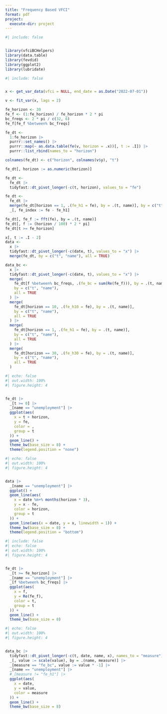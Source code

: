 ```yaml
---
title: "Frequency Based VFCI"
format: pdf
project:
  execute-dir: project
---
```


```r
#| include: false


library(vfciBCHelpers)
library(data.table)
library(fevdid)
library(ggplot2)
library(lubridate)
```


```r
#| include: false


x <- get_var_data(vfci = NULL, end_date = as.Date("2022-07-01"))

v <- fit_var(x, lags = 2)

fe_horizon <- 30
fe_f <- (1:fe_horizon) / fe_horizon * 2 * pi
bc_freqs <- 2 * pi / c(32, 6)
fe_f[fe_f %between% bc_freqs]

fe_dt <-
  1:fe_horizon |>
  purrr::set_names() |>
  purrr::map(~ as.data.table(fe(v, horizon = .x))[, t := .I]) |>
  purrr::list_rbind(names_to = "horizon")

colnames(fe_dt) <- c("horizon", colnames(v$y), "t")

fe_dt[, horizon := as.numeric(horizon)]

fe_dt <-
  fe_dt |>
  tidyfast::dt_pivot_longer(-c(t, horizon), values_to = "fe")

fe_dt <-
  fe_dt |>
  merge(fe_dt[horizon == 1, .(fe_h1 = fe), by = .(t, name)], by = c("t", "name")) |>
  _[, fe_index := fe - fe_h1]

fe_dt[, fe_f := fft(fe), by = .(t, name)]
fe_dt[, f := (horizon / 100) * 2 * pi]
fe_dt[t >= fe_horizon]

x[, t := .I - 2]
data <-
  x |>
  tidyfast::dt_pivot_longer(-c(date, t), values_to = "x") |>
  merge(fe_dt, by = c("t", "name"), all = TRUE)

data_bc <-
  x |>
  tidyfast::dt_pivot_longer(-c(date, t), values_to = "x") |>
  merge(
    fe_dt[f %between% bc_freqs, .(fe_bc = sum(Re(fe_f))), by = .(t, name)],
    by = c("t", "name"),
    all = TRUE
  ) |>
  merge(
    fe_dt[horizon == 10, .(fe_h10 = fe), by = .(t, name)],
    by = c("t", "name"),
    all = TRUE
  ) |>
  merge(
    fe_dt[horizon == 1, .(fe_h1 = fe), by = .(t, name)],
    by = c("t", "name"),
    all = TRUE
  ) |>
  merge(
    fe_dt[horizon == 30, .(fe_h30 = fe), by = .(t, name)],
    by = c("t", "name"),
    all = TRUE
  )

```


```r
#| echo: false
#| out.width: 100%
#| figure.height: 4


fe_dt |>
  _[t >= 0] |>
  _[name == "unemployment"] |>
  ggplot(aes(
    x = t + horizon,
    y = fe,
    color = ,
    group = t
  )) +
  geom_line() +
  theme_bw(base_size = 8) + 
  theme(legend.position = "none")
```

```r
#| echo: false
#| out.width: 100%
#| figure.height: 4


data |>
  _[name == "unemployment"] |>
  ggplot() +
  geom_line(aes(
    x = date %m+% months(horizon * 3),
    y = x - fe,
    color = horizon,
    group = t
  )) +
  geom_line(aes(x = date, y = x, linewidth = 1)) +
  theme_bw(base_size = 8) + 
  theme(legend.position = "bottom")

```

```r
#| include: false
#| echo: false
#| out.width: 100%
#| figure.height: 4


fe_dt |>
  _[t >= fe_horizon] |>
  _[name == "unemployment"] |>
  _[f %between% bc_freqs] |>
  ggplot(aes(
    x = f,
    y = Re(fe_f),
    color = t,
    group = t
  )) +
  geom_line() +
  theme_bw(base_size = 8)

```


```r
#| echo: false
#| out.width: 100%
#| figure.height: 4


data_bc |>
  tidyfast::dt_pivot_longer(-c(t, date, name, x), names_to = "measure") |>
  _[, value := scale(value), by = .(name, measure)] |>
  _[measure == "fe_bc", value := value * -1] |>
  _[name == "unemployment"] |>
  #_[measure != "fe_h1"] |>
  ggplot(aes(
    x = date,
    y = value,
    color = measure
  )) +
  geom_line() +
  theme_bw(base_size = 8)

```
